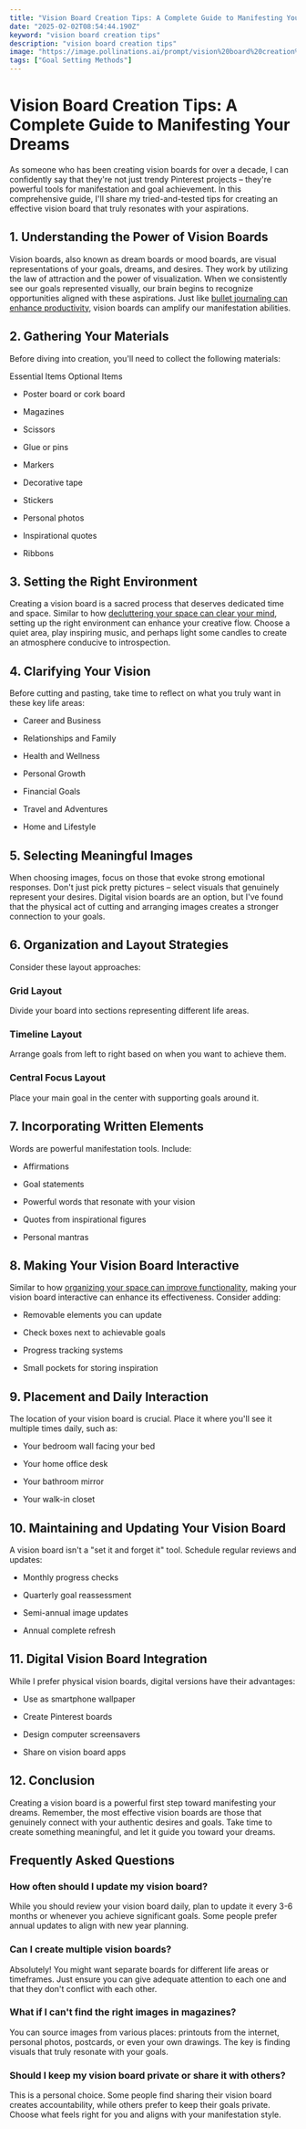 ```yaml
---
title: "Vision Board Creation Tips: A Complete Guide to Manifesting Your Dreams"
date: "2025-02-02T08:54:44.190Z"
keyword: "vision board creation tips"
description: "vision board creation tips"
image: "https://image.pollinations.ai/prompt/vision%20board%20creation%20tips%2C%20realistic%20photo%2C%20high%20quality%2C%204k?width=1024&height=1024&nologo=true"
tags: ["Goal Setting Methods"]
---
```


# Vision Board Creation Tips: A Complete Guide to Manifesting Your Dreams


As someone who has been creating vision boards for over a decade, I can confidently say that they're not just trendy Pinterest projects – they're powerful tools for manifestation and goal achievement. In this comprehensive guide, I'll share my tried-and-tested tips for creating an effective vision board that truly resonates with your aspirations.



## 1. Understanding the Power of Vision Boards


Vision boards, also known as dream boards or mood boards, are visual representations of your goals, dreams, and desires. They work by utilizing the law of attraction and the power of visualization. When we consistently see our goals represented visually, our brain begins to recognize opportunities aligned with these aspirations. Just like [bullet journaling can enhance productivity](https://productivityprospect.com/blog/bullet-journal-productivity-tips/), vision boards can amplify our manifestation abilities.



## 2. Gathering Your Materials


Before diving into creation, you'll need to collect the following materials:





Essential Items
Optional Items



- Poster board or cork board
- Magazines
- Scissors
- Glue or pins
- Markers


- Decorative tape
- Stickers
- Personal photos
- Inspirational quotes
- Ribbons






## 3. Setting the Right Environment


Creating a vision board is a sacred process that deserves dedicated time and space. Similar to how [decluttering your space can clear your mind](https://productivityprospect.com/blog/decluttering-tips-for-busy-families/), setting up the right environment can enhance your creative flow. Choose a quiet area, play inspiring music, and perhaps light some candles to create an atmosphere conducive to introspection.



## 4. Clarifying Your Vision


Before cutting and pasting, take time to reflect on what you truly want in these key life areas:




- Career and Business

- Relationships and Family

- Health and Wellness

- Personal Growth

- Financial Goals

- Travel and Adventures

- Home and Lifestyle



## 5. Selecting Meaningful Images


When choosing images, focus on those that evoke strong emotional responses. Don't just pick pretty pictures – select visuals that genuinely represent your desires. Digital vision boards are an option, but I've found that the physical act of cutting and arranging images creates a stronger connection to your goals.



## 6. Organization and Layout Strategies


Consider these layout approaches:



### Grid Layout

Divide your board into sections representing different life areas.



### Timeline Layout

Arrange goals from left to right based on when you want to achieve them.



### Central Focus Layout

Place your main goal in the center with supporting goals around it.



## 7. Incorporating Written Elements


Words are powerful manifestation tools. Include:



- Affirmations

- Goal statements

- Powerful words that resonate with your vision

- Quotes from inspirational figures

- Personal mantras



## 8. Making Your Vision Board Interactive


Similar to how [organizing your space can improve functionality](https://productivityprospect.com/blog/budget-friendly-home-organization-tips-for-small-spaces/), making your vision board interactive can enhance its effectiveness. Consider adding:




- Removable elements you can update

- Check boxes next to achievable goals

- Progress tracking systems

- Small pockets for storing inspiration



## 9. Placement and Daily Interaction


The location of your vision board is crucial. Place it where you'll see it multiple times daily, such as:



- Your bedroom wall facing your bed

- Your home office desk

- Your bathroom mirror

- Your walk-in closet



## 10. Maintaining and Updating Your Vision Board


A vision board isn't a "set it and forget it" tool. Schedule regular reviews and updates:



- Monthly progress checks

- Quarterly goal reassessment

- Semi-annual image updates

- Annual complete refresh



## 11. Digital Vision Board Integration


While I prefer physical vision boards, digital versions have their advantages:



- Use as smartphone wallpaper

- Create Pinterest boards

- Design computer screensavers

- Share on vision board apps



## 12. Conclusion


Creating a vision board is a powerful first step toward manifesting your dreams. Remember, the most effective vision boards are those that genuinely connect with your authentic desires and goals. Take time to create something meaningful, and let it guide you toward your dreams.



## Frequently Asked Questions


### How often should I update my vision board?

While you should review your vision board daily, plan to update it every 3-6 months or whenever you achieve significant goals. Some people prefer annual updates to align with new year planning.



### Can I create multiple vision boards?

Absolutely! You might want separate boards for different life areas or timeframes. Just ensure you can give adequate attention to each one and that they don't conflict with each other.



### What if I can't find the right images in magazines?

You can source images from various places: printouts from the internet, personal photos, postcards, or even your own drawings. The key is finding visuals that truly resonate with your goals.



### Should I keep my vision board private or share it with others?

This is a personal choice. Some people find sharing their vision board creates accountability, while others prefer to keep their goals private. Choose what feels right for you and aligns with your manifestation style.

